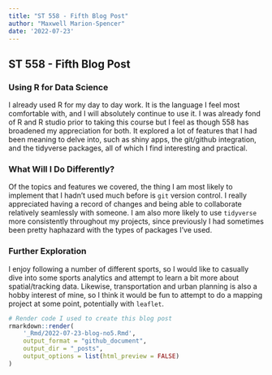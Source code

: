 ```yaml
---
title: "ST 558 - Fifth Blog Post"
author: "Maxwell Marion-Spencer"
date: '2022-07-23'
---
```


## ST 558 - Fifth Blog Post


### Using R for Data Science

I already used R for my day to day work. It is the language I feel most comfortable with, and I will absolutely continue to use it. I was already fond of R and R studio prior to taking this course but I feel as though 558 has broadened my appreciation for both. It explored a lot of features that I had been meaning to delve into, such as shiny apps, the git/github integration, and the tidyverse packages, all of which I find interesting and practical.

### What Will I Do Differently?

Of the topics and features we covered, the thing I am most likely to implement that I hadn't used much before is `git` version control. I really appreciated having a record of changes and being able to collaborate relatively seamlessly with someone. I am also more likely to use `tidyverse` more consistently throughout my projects, since previously I had sometimes been pretty haphazard with the types of packages I've used.

### Further Exploration

I enjoy following a number of different sports, so I would like to casually dive into some sports analytics and attempt to learn a bit more about spatial/tracking data. Likewise, transportation and urban planning is also a hobby interest of mine, so I think it would be fun to attempt to do a mapping project at some point, potentially with `leaflet`. 




```r
# Render code I used to create this blog post
rmarkdown::render(
    '_Rmd/2022-07-23-blog-no5.Rmd', 
    output_format = "github_document",
    output_dir = "_posts",
    output_options = list(html_preview = FALSE)
)
```